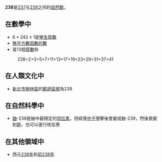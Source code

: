 {{Unreferenced|time=2020-12-02T17:09:52+00:00}}
{{noteTA|G1=Math}}
{{整数
| 质因数分解 = <math>2 \times 7 \times 17</math>
| 罗马数字 = CCXXXVIII
}}
'''238'''是[[237|237]]与[[239|239]]之间的[[自然数|自然数]]。

== 在數學中 ==
{{數字性質|use math=yes}}
*<math>6 \times 242 \pm 1</math>是[[孿生質數|孿生質數]]
*[[無平方數因數的數|無平方數因數的數]]
*首13個[[質數|質數]]和
:238=2+3+5+7+11+13+17+19+23+29+31+37+41

== 在人類文化中 ==
*[[新北市|新北市]][[樹林區|樹林區]]的[[郵遞區號|郵遞區號]]為238

== 在自然科學中 ==
*[[鈾|鈾]]-238是鈾中最穩定的[[同位素|同位素]]，但經慢[[中子|中子]]撞擊後會變成鈾-239，然後衰變到[[鈈|鈈]]，也可以進行核反應

== 在其他領域中 ==
*西元[[238年|238年]]和[[前238年|前238年]]